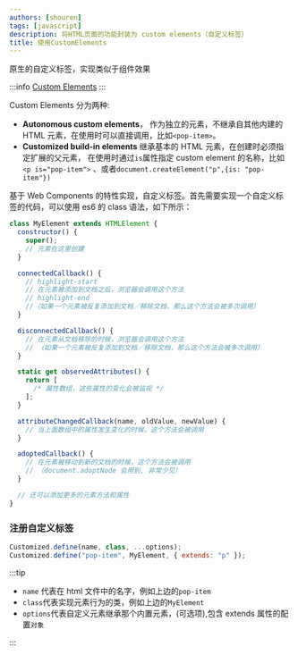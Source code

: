 ```yaml
---
authors: [shouren]
tags: [javascript]
description: 将HTML页面的功能封装为 custom elements（自定义标签）
title: 使用CustomElements
---
```


原生的自定义标签，实现类似于组件效果

:::info
[Custom Elements](https://developer.mozilla.org/zh-CN/docs/Web/Web_Components/Using_custom_elements)
:::

<!--truncate-->

Custom Elements 分为两种:

- **<highlight color="rgb(234,248,252)" textColor='#000'>Autonomous custom elements</highlight>**， 作为独立的元素，不继承自其他内建的 HTML 元素，在使用时可以直接调用，比如`<pop-item>`。
- **<highlight color="rgb(234,248,252)" textColor='#000'>Customized build-in elements</highlight>** 继承基本的 HTML 元素，在创建时必须指定扩展的父元素，
  在使用时通过`is`属性指定 custom element 的名称，比如 `<p is="pop-item">` 、或者`document.createElement("p",{is: "pop-item"})`

基于 Web Components 的特性实现，自定义标签。首先需要实现一个自定义标签的代码，可以使用 es6 的 class 语法，如下所示：

```javascript title="实例代码"
class MyElement extends HTMLElement {
  constructor() {
    super();
    // 元素在这里创建
  }

  connectedCallback() {
    // highlight-start
    // 在元素被添加到文档之后，浏览器会调用这个方法
    // highlight-end
    //（如果一个元素被反复添加到文档／移除文档，那么这个方法会被多次调用）
  }

  disconnectedCallback() {
    // 在元素从文档移除的时候，浏览器会调用这个方法
    // （如果一个元素被反复添加到文档／移除文档，那么这个方法会被多次调用）
  }

  static get observedAttributes() {
    return [
      /* 属性数组，这些属性的变化会被监视 */
    ];
  }

  attributeChangedCallback(name, oldValue, newValue) {
    // 当上面数组中的属性发生变化的时候，这个方法会被调用
  }

  adoptedCallback() {
    // 在元素被移动到新的文档的时候，这个方法会被调用
    // （document.adoptNode 会用到, 非常少见）
  }

  // 还可以添加更多的元素方法和属性
}
```

### 注册自定义标签

```javascript 固定语法
Customized.define(name, class, ...options);
Customized.define("pop-item", MyElement, { extends: "p" });
```

:::tip

- `name` 代表在 html 文件中的名字，例如上边的`pop-item`
- `class`代表实现元素行为的类，例如上边的`MyElement`
- `options`代表自定义元素继承那个内置元素，(可选项),包含 extends 属性的配置`对象`

:::
